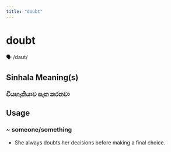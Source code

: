 ```yaml
---
title: "doubt"
---
```


# doubt

🗣️ /daʊt/

## Sinhala Meaning(s)

### වියහැකියාව සැක කරනවා

## Usage

### ~ someone/something

- She always doubts her decisions before making a final choice.

